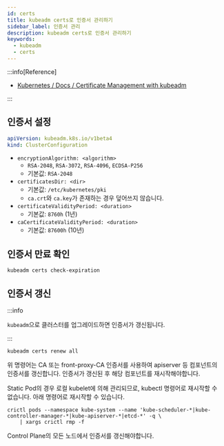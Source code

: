 ```yaml
---
id: certs
title: kubeadm certs로 인증서 관리하기
sidebar_label: 인증서 관리
description: kubeadm certs로 인증서 관리하기
keywords:
  - kubeadm
  - certs
---
```


:::info[Reference]

- [Kubernetes / Docs / Certificate Management with kubeadm](https://kubernetes.io/docs/tasks/administer-cluster/kubeadm/kubeadm-certs/)

:::

## 인증서 설정

```yaml title="/etc/kubernetes/kubeadm-config.yaml"
apiVersion: kubeadm.k8s.io/v1beta4
kind: ClusterConfiguration
```

- `encryptionAlgorithm: <algorithm>`
  - `RSA-2048`, `RSA-3072`, `RSA-4096`, `ECDSA-P256`
  - 기본값: `RSA-2048`
- `certificatesDir: <dir>`
  - 기본값: `/etc/kubernetes/pki`
  - `ca.crt`와 `ca.key`가 존재하는 경우 덮어쓰지 않습니다.
- `certificateValidityPeriod: <duration>`
  - 기본값: `8760h` (1년)
- `caCertificateValidityPeriod: <duration>`
  - 기본값: `87600h` (10년)

## 인증서 만료 확인

```shell
kubeadm certs check-expiration
```

## 인증서 갱신

:::info

`kubeadm`으로 클러스터를 업그레이드하면 인증서가 갱신됩니다.

:::

```shell
kubeadm certs renew all
```

위 명령어는 CA 또는 front-proxy-CA 인증서를 사용하여 apiserver 등 컴포넌트의 인증서를 갱신합니다. 인증서가 갱신된 후 해당 컴포넌트를 재시작해야합니다.

Static Pod의 경우 로컬 kubelet에 의해 관리되므로, kubectl 명령어로 재시작할 수 없습니다. 아래 명령어로 재시작할 수 있습니다.

```shell
crictl pods --namespace kube-system --name 'kube-scheduler-*|kube-controller-manager-*|kube-apiserver-*|etcd-*' -q \
    | xargs crictl rmp -f
```

Control Plane의 모든 노드에서 인증서를 갱신해야합니다.
